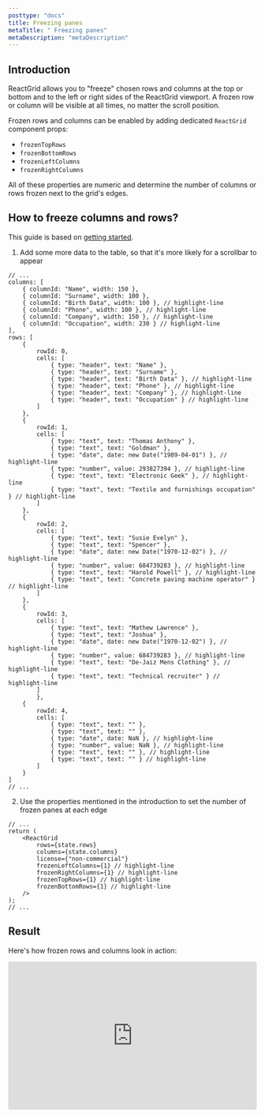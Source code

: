 ```yaml
---
posttype: "docs"
title: Freezing panes
metaTitle: " Freezing panes"
metaDescription: "metaDescription"
---
```


## Introduction

ReactGrid allows you to "freeze" chosen rows and columns at the top or bottom and to the left or right sides
of the ReactGrid viewport. A frozen row or column will be visible at all times, no matter the scroll position.

Frozen rows and columns can be enabled by adding dedicated `ReactGrid` component props:
- `frozenTopRows`
- `frozenBottomRows`
- `frozenLeftColumns`
- `frozenRightColumns`

All of these properties are numeric and determine the number of columns or rows frozen next to the grid's edges.

## How to freeze columns and rows?

This guide is based on [getting started](link).

1. Add some more data to the table, so that it's more likely for a scrollbar to appear

```tsx
// ...
columns: [
	{ columnId: "Name", width: 150 },
	{ columnId: "Surname", width: 100 },
	{ columnId: "Birth Data", width: 100 }, // highlight-line
	{ columnId: "Phone", width: 100 }, // highlight-line
	{ columnId: "Company", width: 150 }, // highlight-line
	{ columnId: "Occupation", width: 230 } // highlight-line
],
rows: [
	{
		rowId: 0,
		cells: [
			{ type: "header", text: "Name" },
			{ type: "header", text: "Surname" },
			{ type: "header", text: "Birth Data" }, // highlight-line
			{ type: "header", text: "Phone" }, // highlight-line
			{ type: "header", text: "Company" }, // highlight-line
			{ type: "header", text: "Occupation" } // highlight-line
		]
	},
	{
		rowId: 1,
		cells: [
			{ type: "text", text: "Thomas Anthony" },
			{ type: "text", text: "Goldman" },
			{ type: "date", date: new Date("1989-04-01") }, // highlight-line
			{ type: "number", value: 293827394 }, // highlight-line
			{ type: "text", text: "Electronic Geek" }, // highlight-line
			{ type: "text", text: "Textile and furnishings occupation" } // highlight-line
		]
	},
	{
		rowId: 2,
		cells: [
			{ type: "text", text: "Susie Evelyn" },
			{ type: "text", text: "Spencer" },
			{ type: "date", date: new Date("1970-12-02") }, // highlight-line
			{ type: "number", value: 684739283 }, // highlight-line
			{ type: "text", text: "Harold Powell" }, // highlight-line
			{ type: "text", text: "Concrete paving machine operator" } // highlight-line
		]
	},
	{
		rowId: 3,
		cells: [
			{ type: "text", text: "Mathew Lawrence" },
			{ type: "text", text: "Joshua" },
			{ type: "date", date: new Date("1970-12-02") }, // highlight-line
			{ type: "number", value: 684739283 }, // highlight-line
			{ type: "text", text: "De-Jaiz Mens Clothing" }, // highlight-line
			{ type: "text", text: "Technical recruiter" } // highlight-line
		]
		},
	{
		rowId: 4,
		cells: [
			{ type: "text", text: "" },
			{ type: "text", text: "" },
			{ type: "date", date: NaN }, // highlight-line
			{ type: "number", value: NaN }, // highlight-line
			{ type: "text", text: "" }, // highlight-line
			{ type: "text", text: "" } // highlight-line
		]
	}
]
// ...
```

2. Use the properties mentioned in the introduction to set the number of frozen panes at each edge

```tsx
// ...
return (
	<ReactGrid
		rows={state.rows}
		columns={state.columns}
		license={"non-commercial"}
		frozenLeftColumns={1} // highlight-line
		frozenRightColumns={1} // highlight-line
		frozenTopRows={1} // highlight-line
		frozenBottomRows={1} // highlight-line
	/>
);
// ...
```

## Result
Here's how frozen rows and columns look in action:

<iframe
	src="https://codesandbox.io/embed/reactgrid-getting-started-oikll?fontsize=14&hidenavigation=1&theme=dark"
	style="width:100%; height:300px; border:0; border-radius: 4px; overflow:hidden;"
	title="reactgrid-freezing-panes"
	allow="geolocation; microphone; camera; midi; vr; accelerometer; gyroscope; payment; ambient-light-sensor; encrypted-media; usb"
	sandbox="allow-modals allow-forms allow-popups allow-scripts allow-same-origin"
></iframe>
